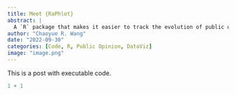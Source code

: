```yaml
---
title: Meet {RaPhlot}
abstract: |
  A `R` package that makes it easier to track the evolution of public opinion in cumulative American National Election Studies for both individual questions and their connections.
author: "Chaoyue R. Wang"
date: "2022-09-30"
categories: [Code, R, Public Opinion, DataViz]
image: "image.png"
---
```


This is a post with executable code.

```r
1 + 1
```
